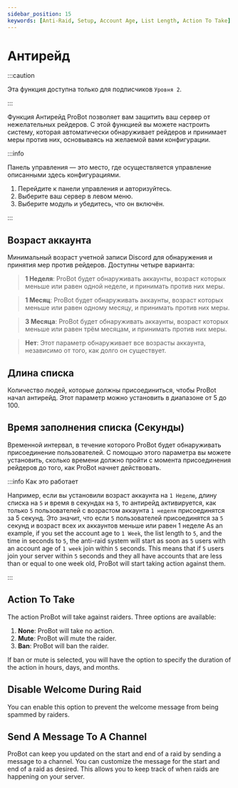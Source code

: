 ```yaml
---
sidebar_position: 15
keywords: [Anti-Raid, Setup, Account Age, List Length, Action To Take] 
---
```


# Антирейд

:::caution

Эта функция доступна только для подписчиков `Уровня 2`.

:::

Функция Антирейд ProBot позволяет вам защитить ваш сервер от нежелательных рейдеров. С этой функцией вы можете настроить систему, которая автоматически обнаруживает рейдеров и принимает меры против них, основываясь на желаемой вами конфигурации.

:::info

Панель управления — это место, где осуществляется управление описанными здесь конфигурациями.

1. Перейдите к панели управления и авторизуйтесь. 
2. Выберите ваш сервер в левом меню.
3. Выберите модуль и убедитесь, что он включён. 

:::

## Возраст аккаунта

Минимальный возраст учетной записи Discord для обнаружения и принятия мер против рейдеров. Доступны четыре варианта:

> **1 Неделя**: ProBot будет обнаруживать аккаунты, возраст которых меньше или равен одной неделе, и принимать против них меры.

> **1 Месяц**: ProBot будет обнаруживать аккаунты, возраст которых меньше или равен одному месяцу, и принимать против них меры.

> **3 Месяца**: ProBot будет обнаруживать аккаунты, возраст которых меньше или равен трём месяцам, и принимать против них меры.

> **Нет**: Этот параметр обнаруживает все возрасты аккаунта, независимо от того, как долго он существует.


## Длина списка

Количество людей, которые должны присоединиться, чтобы ProBot начал антирейд. Этот параметр можно установить в диапазоне от 5 до 100.

## Время заполнения списка (Секунды)

Временной интервал, в течение которого ProBot будет обнаруживать присоединение пользователей. С помощью этого параметра вы можете установить, сколько времени должно пройти с момента присоединения рейдеров до того, как ProBot начнет действовать.

:::info Как это работает

Например, если вы установили возраст аккаунта на `1 Неделю`, длину списка на `5` и время в секундах на `5`, то антирейд активируется, как только `5` пользователей с возрастом аккаунта `1 неделя` присоединятся за 5 секунд. Это значит, что если `5` пользователей присоединятся за `5` секунд и возраст всех их аккаунтов меньше или равен 1 неделе
As an example, if you set the account age to `1 Week`, the list length to `5`, and the time in seconds to `5`, the anti-raid system will start as soon as `5` users with an account age of `1 week` join within `5` seconds. This means that if `5` users join your server within `5` seconds and they all have accounts that are less than or equal to one week old, ProBot will start taking action against them.

:::

## Action To Take

The action ProBot will take against raiders. Three options are available:

1. **None**: ProBot will take no action.
2. **Mute**: ProBot will mute the raider.
3. **Ban**: ProBot will ban the raider.

If ban or mute is selected, you will have the option to specify the duration of the action in hours, days, and months.

## Disable Welcome During Raid

You can enable this option to prevent the welcome message from being spammed by raiders.

## Send A Message To A Channel

ProBot can keep you updated on the start and end of a raid by sending a message to a channel. You can customize the message for the start and end of a raid as desired. This allows you to keep track of when raids are happening on your server.
